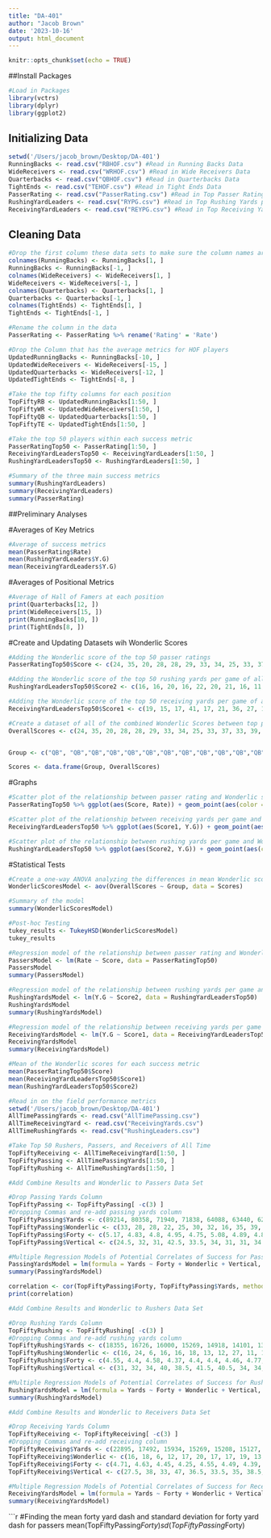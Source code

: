 ```yaml
---
title: "DA-401"
author: "Jacob Brown"
date: '2023-10-16'
output: html_document
---
```


```r
knitr::opts_chunk$set(echo = TRUE)
```

##Install Packages
```r
#Load in Packages
library(vctrs) 
library(dplyr)
library(ggplot2)
```

## Initializing Data
```r
setwd('/Users/jacob_brown/Desktop/DA-401')
RunningBacks <- read.csv("RBHOF.csv") #Read in Running Backs Data
WideReceivers <- read.csv("WRHOF.csv") #Read in Wide Receivers Data
Quarterbacks <- read.csv("QBHOF.csv") #Read in Quarterbacks Data
TightEnds <- read.csv("TEHOF.csv") #Read in Tight Ends Data
PasserRating <- read.csv("PasserRating.csv") #Read in Top Passer Ratings of All Time
RushingYardLeaders <- read.csv("RYPG.csv") #Read in Top Rushing Yards per Game of All Time
ReceivingYardLeaders <- read.csv("REYPG.csv") #Read in Top Receiving Yards per Game of All Time
```
## Cleaning Data
```r
#Drop the first column these data sets to make sure the column names are not included in the dataset 
colnames(RunningBacks) <- RunningBacks[1, ]
RunningBacks <- RunningBacks[-1, ]
colnames(WideReceivers) <- WideReceivers[1, ]
WideReceivers <- WideReceivers[-1, ]
colnames(Quarterbacks) <- Quarterbacks[1, ]
Quarterbacks <- Quarterbacks[-1, ]
colnames(TightEnds) <- TightEnds[1, ]
TightEnds <- TightEnds[-1, ]
```

```r
#Rename the column in the data
PasserRating <- PasserRating %>% rename('Rating' = 'Rate')
```

```r
#Drop the Column that has the average metrics for HOF players
UpdatedRunningBacks <- RunningBacks[-10, ] 
UpdatedWideReceivers <- WideReceivers[-15, ]
UpdatedQuarterbacks <- WideReceivers[-12, ]
UpdatedTightEnds <- TightEnds[-8, ]
```


```r
#Take the top fifty columns for each position
TopFiftyRB <- UpdatedRunningBacks[1:50, ]
TopFiftyWR <- UpdatedWideReceivers[1:50, ]
TopFiftyQB <- UpdatedQuarterbacks[1:50, ]
TopFiftyTE <- UpdatedTightEnds[1:50, ]
```

```r
#Take the top 50 players within each success metric
PasserRatingTop50 <- PasserRating[1:50, ]
ReceivingYardLeadersTop50 <- ReceivingYardLeaders[1:50, ]
RushingYardLeadersTop50 <- RushingYardLeaders[1:50, ]
```

```r
#Summary of the three main success metrics
summary(RushingYardLeaders)
summary(ReceivingYardLeaders)
summary(PasserRating)
```




##Preliminary Analyses

#Averages of Key Metrics
```r
#Average of success metrics
mean(PasserRating$Rate)
mean(RushingYardLeaders$Y.G)
mean(ReceivingYardLeaders$Y.G)
```
#Averages of Positional Metrics

```r
#Average of Hall of Famers at each position
print(Quarterbacks[12, ])
print(WideReceivers[15, ])
print(RunningBacks[10, ])
print(TightEnds[8, ])
```
#Create and Updating Datasets wih Wonderlic Scores

```r
#Adding the Wonderlic score of the top 50 passer ratings
PasserRatingTop50$Score <- c(24, 35, 20, 28, 28, 29, 33, 34, 25, 33, 37, 33, 39, 28, 13, 30, 29, 32, 36, 25, 37, 20, 21, 20, 34, 38, 20, 25, 37, 31, 33, 40, 38, 15, 26, 18, 29, 24, 27, 40, 25, 24, 16, 25, 28, 22, 24, 14, 14, 24)
```

```r
#Adding the Wonderlic score of the top 50 rushing yards per game of all time
RushingYardLeadersTop50$Score2 <- c(16, 16, 20, 16, 22, 20, 21, 16, 11, 20, 16, 14, 16, 25, 20, 15, 16, 20, 13, 12, 16, 32, 11, 16, 20, 7, 16, 10, 14, 16, 16, 21, 17, 16, 24, 21, 16, 16, 25, 18, 16, 16, 14, 16, 16, 12, 20, 28, 17, 30)
```

```r
#Adding the Wonderlic score of the top 50 receiving yards per game of all time
ReceivingYardLeadersTop50$Score1 <- c(19, 15, 17, 41, 17, 21, 36, 27, 18, 11, 24, 19, 25, 16, 17, 17, 21, 19, 17, 23, 6, 32, 16, 17, 22, 12, 13, 12, 17, 17, 17, 20, 34, 27, 17, 13, 15, 17, 15, 24, 20, 25, 17, 10, 20, 18, 21, 17, 26, 17)
```

```r
#Create a dataset of all of the combined Wonderlic Scores between top passers, receivers, and rushers all time
OverallScores <- c(24, 35, 20, 28, 28, 29, 33, 34, 25, 33, 37, 33, 39, 28, 13, 30, 29, 32, 36, 25,37, 20, 21, 20, 34, 38, 20, 25, 37, 31, 33, 40, 38, 15, 26, 18, 29, 24, 27, 40, 25, 24, 16, 25, 28, 22, 24, 14, 14, 24, 19, 15, 17, 41, 17, 21, 36, 27, 18, 11, 24, 19, 25, 16, 17, 17, 21, 19, 17, 23, 6, 32, 16, 17, 22, 12, 13, 12, 17, 17, 17, 20, 34, 27, 17, 13, 15, 17, 15, 24, 20, 25, 17, 10, 20, 18, 21, 17, 26, 17, 16, 16, 20, 16, 22, 20, 21, 16, 11, 20, 16, 14, 16, 25, 20, 15, 16, 20, 13, 12, 16, 32, 11, 16, 20, 7, 16, 10, 14, 16, 16, 21, 17, 16, 24, 21, 16, 16, 25, 18, 16, 16, 14, 16, 16, 12, 20, 28, 17, 30)


Group <- c("QB", "QB","QB","QB","QB","QB","QB","QB","QB","QB","QB","QB","QB","QB","QB","QB","QB","QB","QB","QB", "QB","QB","QB","QB", "QB", "QB","QB","QB","QB","QB","QB","QB","QB","QB","QB","QB","QB","QB","QB","QB","QB","QB","QB","QB","QB","QB","QB","QB", "QB", "QB", "WR","WR", "WR","WR","WR", "WR", "WR", "WR", "WR","WR", "WR","WR", "WR","WR","WR", "WR", "WR", "WR", "WR","WR", "WR","WR", "WR","WR","WR", "WR", "WR", "WR", "WR","WR", "WR","WR", "WR","WR","WR", "WR", "WR", "WR", "WR","WR", "WR","WR", "WR","WR","WR", "WR", "WR", "WR", "WR", "RB", "RB","RB","RB","RB","RB","RB","RB","RB","RB","RB", "RB","RB","RB","RB","RB","RB","RB","RB","RB","RB", "RB","RB","RB","RB","RB","RB","RB","RB","RB","RB", "RB","RB","RB","RB","RB","RB","RB","RB","RB","RB", "RB","RB","RB","RB","RB","RB","RB","RB","RB","RB")

Scores <- data.frame(Group, OverallScores)
```

#Graphs

```r
#Scatter plot of the relationship between passer rating and Wonderlic score
PasserRatingTop50 %>% ggplot(aes(Score, Rate)) + geom_point(aes(color = Score)) +labs(x = "Wonderlic Score", y = "Passer Rating", Title = "Passer Rating vs. Wonderlic Score") + geom_smooth(method=lm, level = 0.95) + theme(panel.background = element_rect(fill = 'yellow'))
```

```r
#Scatter plot of the relationship between receiving yards per game and Wonderlic score
ReceivingYardLeadersTop50 %>% ggplot(aes(Score1, Y.G)) + geom_point(aes(color = Score1)) +labs(x = "Wonderlic Score", y = "Receiving Yards Per Game", title = "Receiving Yards Per Game vs. Wonderlic Score") + geom_smooth(method=lm, level = 0.95, color = "black") + theme(panel.background = element_rect(fill = 'orange'))
```
```r
#Scatter plot of the relationship between rushing yards per game and Wonderlic score
RushingYardLeadersTop50 %>% ggplot(aes(Score2, Y.G)) + geom_point(aes(color = Score2)) +labs(x = "Wonderlic Score", y = "Rushing Yards Per Game", title = "Rushing Yards Per Game vs. Wonderlic Score") + geom_smooth(method=lm, level = 0.95, color = "black") + theme(panel.background = element_rect(fill = 'lightgreen'))
```

#Statistical Tests

```r
#Create a one-way ANOVA analyzing the differences in mean Wonderlic scores between groups
WonderlicScoresModel <- aov(OverallScores ~ Group, data = Scores)
```

```r
#Summary of the model
summary(WonderlicScoresModel)
```

```r
#Post-hoc Testing
tukey_results <- TukeyHSD(WonderlicScoresModel)
tukey_results
```






```r
#Regression model of the relationship between passer rating and Wonderlic score
PassersModel <- lm(Rate ~ Score, data = PasserRatingTop50)
PassersModel
summary(PassersModel)
```

```r
#Regression model of the relationship between rushing yards per game and Wonderlic score
RushingYardsModel <- lm(Y.G ~ Score2, data = RushingYardLeadersTop50)
RushingYardsModel
summary(RushingYardsModel)
```

```r
#Regression model of the relationship between receiving yards per game and Wonderlic score
ReceivingYardsModel <- lm(Y.G ~ Score1, data = ReceivingYardLeadersTop50)
ReceivingYardsModel
summary(ReceivingYardsModel)
```

```r
#Mean of the Wonderlic scores for each success metric
mean(PasserRatingTop50$Score)
mean(ReceivingYardLeadersTop50$Score1)
mean(RushingYardLeadersTop50$Score2)
```

```r
#Read in on the field performance metrics
setwd('/Users/jacob_brown/Desktop/DA-401')
AllTimePassingYards <- read.csv("AllTimePassing.csv")
AllTimeReceivingYard <- read.csv("ReceivingYards.csv")
AllTimeRushingYards <- read.csv("RushingLeaders.csv")
```

```r
#Take Top 50 Rushers, Passers, and Receivers of All Time
TopFiftyReceiving <- AllTimeReceivingYard[1:50, ]
TopFiftyPassing <- AllTimePassingYards[1:50, ]
TopFiftyRushing <- AllTimeRushingYards[1:50, ]
```

```r
#Add Combine Results and Wonderlic to Passers Data Set

#Drop Passing Yards Column
TopFiftyPassing <- TopFiftyPassing[ -c(3) ]
#Dropping Commas and re-add passing yards column
TopFiftyPassing$Yards <- c(89214, 80358, 71940, 71838, 64088, 63440, 62792, 61361, 59055, 57023, 53990, 51475, 49325, 47003, 46247, 46233, 44611, 43040, 42320, 42082, 40922, 40551, 40239, 39197, 38511, 38147, 37920, 37276, 36822, 36638, 35650, 35467, 35133, 34990, 34837, 34665, 34393, 34241, 34183, 33503, 33462, 33124, 33070, 32942, 32838, 32382, 32344, 32224, 32072, 31548)
TopFiftyPassing$Wonderlic <- c(33, 28, 28, 22, 25, 30, 32, 16, 35, 39, 38, 29, 24, 24, 17, 36, 24, 27, 28, 30, 6, 24, 33, 29, 24, 18, 14, 20, 29, 40, 15, 26, 48, 24, 24, 34, 24, 37, 24, 10, 33, 24, 29, 24, 21, 29, 24, 22, 24, 24)
TopFiftyPassing$Forty <- c(5.17, 4.83, 4.8, 4.95, 4.75, 5.08, 4.89, 4.89, 4.71, 4.92, 4.81, 4.51, 4.44, 4.67, 4.65, 4.75, 4.7, 4.78, 4.84, 4.55, 4.78, 4.7, 4.87, 4.93, 4.82, 4.78, 4.6, 4.64, 4.69, 4.93, 4.7, 4.71, 4.77, 4.87, 4.78, 4.67, 4.65, 4.78, 5.01, 4.58, 4.44, 4.55, 4.78, 4.6, 4.78, 4.59, 5.1, 4.88, 4.56, 4.8)
TopFiftyPassing$Vertical <- c(24.5, 32, 31, 42.5, 33.5, 34, 31, 31, 34.5, 24, 30.5, 28.5, 39, 24, 33, 36, 32.5, 31, 28.5, 34, 31.5, 27.5, 35, 28.5, 29.5, 40.5, 33, 33, 34.5, 33, 32, 31, 32, 30.5, 21, 31, 37, 39.5, 30, 31, 28, 40.5, 25, 30, 27.5, 35, 24, 31, 30.5, 31 )
```

```r
#Multiple Regression Models of Potential Correlates of Success for Passers
PassingYardsModel = lm(formula = Yards ~ Forty + Wonderlic + Vertical, data = TopFiftyPassing)
summary(PassingYardsModel)
```

```r
correlation <- cor(TopFiftyPassing$Forty, TopFiftyPassing$Yards, method= 'pearson')
print(correlation)
```
```r
#Add Combine Results and Wonderlic to Rushers Data Set

#Drop Rushing Yards Column 
TopFiftyRushing <- TopFiftyRushing[ -c(3) ]
#Dropping Commas and re-add rushing yards column
TopFiftyRushing$Yards <- c(18355, 16726, 16000, 15269, 14918, 14101, 13684, 13662, 13259, 12739, 12312, 12279, 12246, 12243, 12120, 12074, 11695, 11438, 11352, 11241, 11236, 11102, 10967, 10643, 10607, 10591, 10449, 10441, 10413, 10273, 10009, 9923, 9796, 9723, 9651, 9453, 9407, 9205, 8936, 8614, 8597, 8522, 8474, 8261, 8225, 8189, 8188, 8172, 8167, 8111)
TopFiftyRushing$Wonderlic <- c(16, 24, 6, 16, 16, 18, 13, 12, 27, 11, 16, 16, 14, 16, 18, 22, 7, 28, 16, 16, 6, 11, 13, 16, 20, 14, 16, 14, 14, 16, 30, 20, 18, 16, 10, 18, 20, 15, 15, 16, 20, 32, 12, 16, 19, 17, 16, 23, 25, 16)
TopFiftyRushing$Forty <- c(4.55, 4.4, 4.58, 4.37, 4.4, 4.4, 4.46, 4.77, 4.41, 4.3, 4.5, 4.35, 4.38, 4.59, 4.8, 4.47, 4.29, 4.45, 4.43, 4.41, 4.7, 4.45, 4.38, 4.71, 4.58, 4.45, 4.56, 4.65, 4.46, 4.65, 4.56, 4.26, 4.46, 4.65, 4.24, 4.58, 4.5, 4.44, 4.54, 4.65, 4.39, 4.47, 4.28, 4.65, 4.35, 4.65, 4.62, 4.73, 4.39, 4.53)
TopFiftyRushing$Vertical <- c(31, 32, 34, 40, 38.5, 41.5, 40.5, 34, 34, 39.5, 34, 33.5, 36, 37, 34, 33, 32, 37.5, 34, 37, 34, 29, 36.5, 34.5, 32, 39.5, 35.5, 34, 35.5, 36, 37, 39, 33, 34, 35, 32, 37, 38.5, 37, 33, 34, 32.5, 41, 34, 40.5, 38.5, 36.5, 33, 36, 31.5)
```

```r
#Multiple Regression Models of Potential Correlates of Success for Rushers
RushingYardsModel = lm(formula = Yards ~ Forty + Wonderlic + Vertical, data = TopFiftyRushing)
summary(RushingYardsModel)
```

```r
#Add Combine Results and Wonderlic to Receivers Data Set

#Drop Receiving Yards Column 
TopFiftyReceiving <- TopFiftyReceiving[ -c(3) ]
#Dropping Commas and re-add receiving column
TopFiftyReceiving$Yards <- c(22895, 17492, 15934, 15269, 15208, 15127, 14934, 14731, 14580, 14345, 14185, 14004, 13899, 13779, 13777, 13640, 13382, 13198, 13089, 13046, 12785, 12721, 12351, 12291, 12287, 12146, 12083, 12061, 11904, 11862, 11841, 11834, 11619, 11438, 11389, 11373, 11263, 11059, 10950, 10932, 10927, 10863, 10856, 10716, 10571, 10514, 10372, 10283, 10266, 10205)
TopFiftyReceiving$Wonderlic <- c(16, 18, 6, 12, 17, 20, 17, 17, 19, 13, 23, 17, 28, 20, 15, 11, 17, 20, 19, 17, 17, 21, 17, 9, 24, 17, 20, 17, 10, 24, 20, 17, 41, 17, 20, 18, 30, 17, 20, 25, 22, 17, 16, 20, 11, 10, 17, 19, 17, 7)
TopFiftyReceiving$Forty <- c(4.71, 4.63, 4.45, 4.25, 4.55, 4.49, 4.39, 4.39, 4.38, 4.45, 4.41, 4.4, 4.63, 4.71, 4.35, 4.39, 4.38, 4.4, 4.7, 4.65, 4.43, 4.5, 4.52, 4.47, 4.42, 4.38, 4.55, 4.55, 4.52, 4.57, 4.5, 4.48, 4.35, 4.53, 4.52, 4.56, 4.35, 4.57, 4.18, 4.53, 4.61, 4.45, 4.37, 4.53, 4.41, 4.62, 4.3, 4.31, 4.48, 4.47)
TopFiftyReceiving$Vertical <- c(27.5, 38, 33, 47, 36.5, 33.5, 35, 38.5, 35, 36, 39, 35, 36, 33.5, 35, 38.5, 37, 35, 38, 31, 37, 35, 37, 33.5, 36, 35, 30.5, 32, 36, 39.5, 35, 42.5, 33, 35, 36.5, 34.5, 33, 40, 37, 35, 41, 35, 38.5, 31.5, 34.5, 35, 42, 35, 35, 31.5)
```

```r
#Multiple Regression Models of Potential Correlates of Success for Receivers
ReceivingYardsModel = lm(formula = Yards ~ Forty + Wonderlic + Vertical, data = TopFiftyReceiving)
summary(ReceivingYardsModel)
```

```r
#Finding the mean forty yard dash and standard deviation for forty yard dash for passers
mean(TopFiftyPassing$Forty)
sd(TopFiftyPassing$Forty)
